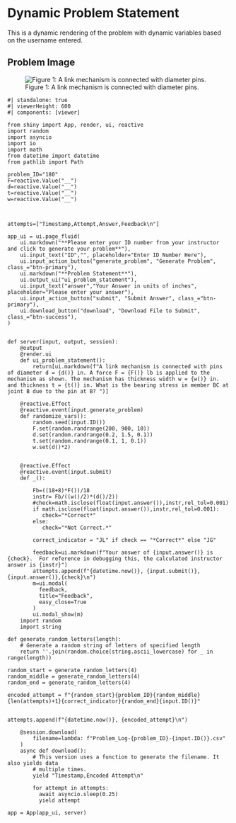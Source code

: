 # Dynamic Problem Statement {.unnumbered}

This is a dynamic rendering of the problem with dynamic variables based on the username entered. 


## Problem Image

![Figure 1: A link mechanism is connected with diameter pins.](images/180.png){fig-alt="Picture with a link mechanism connected with diameter pins. One end of the bar, A, is attached to the ground by a pin. The mechanism is at point B. Member BC is attached with the ground with a pin at point C. The force is being applied at the other end, D."}

```shinylive-python
#| standalone: true
#| viewerHeight: 600
#| components: [viewer]

from shiny import App, render, ui, reactive
import random
import asyncio
import io
import math
from datetime import datetime
from pathlib import Path

problem_ID="180"
F=reactive.Value("__")
d=reactive.Value("__")
t=reactive.Value("__")
w=reactive.Value("__")



attempts=["Timestamp,Attempt,Answer,Feedback\n"]

app_ui = ui.page_fluid(
    ui.markdown("**Please enter your ID number from your instructor and click to generate your problem**"),
    ui.input_text("ID","", placeholder="Enter ID Number Here"),
    ui.input_action_button("generate_problem", "Generate Problem", class_="btn-primary"),
    ui.markdown("**Problem Statement**"),
    ui.output_ui("ui_problem_statement"),
    ui.input_text("answer","Your Answer in units of inches", placeholder="Please enter your answer"),
    ui.input_action_button("submit", "Submit Answer", class_="btn-primary"),
    ui.download_button("download", "Download File to Submit", class_="btn-success"),
)


def server(input, output, session):
    @output
    @render.ui
    def ui_problem_statement():
        return[ui.markdown(f"A link mechanism is connected with pins of diameter d = {d()} in. A force F = {F()} lb is applied to the mechanism as shown. The mechanism has thickness width w = {w()} in. and thickness t = {t()} in. What is the bearing stress in member BC at joint B due to the pin at B? ")]
    
    @reactive.Effect
    @reactive.event(input.generate_problem)
    def randomize_vars():
        random.seed(input.ID())
        F.set(random.randrange(200, 900, 10))
        d.set(random.randrange(0.2, 1.5, 0.1))
        t.set(random.randrange(0.1, 1, 0.1))
        w.set(d()*2)
        

    @reactive.Effect
    @reactive.event(input.submit)
    def _():
        
        Fb=((18+8)*F())/18
        instr= Fb/((w()/2)*(d()/2))
        #check=math.isclose(float(input.answer()),instr,rel_tol=0.001)
        if math.isclose(float(input.answer()),instr,rel_tol=0.001):
           check="*Correct*"
        else:
           check="*Not Correct.*"
        
        correct_indicator = "JL" if check == "*Correct*" else "JG"
        
        feedback=ui.markdown(f"Your answer of {input.answer()} is {check}.  For reference in debugging this, the calculated instructor answer is {instr}")
        attempts.append(f"{datetime.now()}, {input.submit()},{input.answer()},{check}\n")
        m=ui.modal(
          feedback,
          title="Feedback",
          easy_close=True
        )
        ui.modal_show(m)
    import random
    import string

def generate_random_letters(length):
    # Generate a random string of letters of specified length
    return ''.join(random.choice(string.ascii_lowercase) for _ in range(length))   

random_start = generate_random_letters(4)  
random_middle = generate_random_letters(4)
random_end = generate_random_letters(4)    

encoded_attempt = f"{random_start}{problem_ID}{random_middle}{len(attempts)+1}{correct_indicator}{random_end}{input.ID()}"


attempts.append(f"{datetime.now()}, {encoded_attempt}\n")

    @session.download(
        filename=lambda: f"Problem_Log-{problem_ID}-{input.ID()}.csv"
    )
    async def download():
        # This version uses a function to generate the filename. It also yields data
        # multiple times.
        yield "Timestamp,Encoded Attempt\n"
   
        for attempt in attempts:
          await asyncio.sleep(0.25) 
          yield attempt

app = App(app_ui, server)

```
